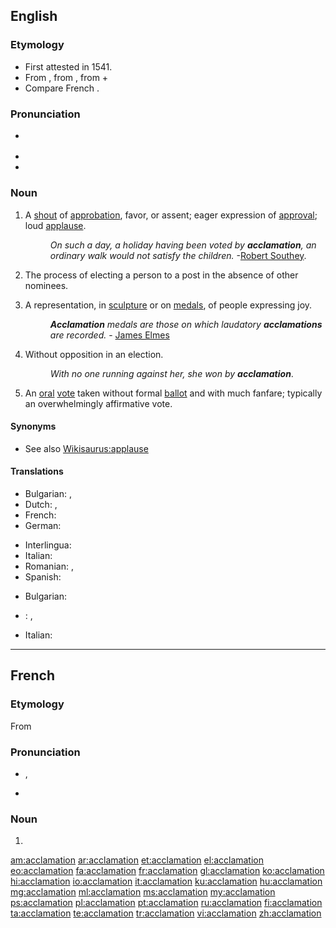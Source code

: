 ==English==

===Etymology===
* First attested in 1541.
* From {{etyl|la}} {{term|acclamatio|acclāmātiō|calling, exclamation, shout of approval|lang=la}}, from {{term|acclamo||shout approval or disapproval of, shout out at|lang=la}}, from {{term|ad||toward|lang=la}} + {{term|clamo||cry out|lang=la}}
* Compare French {{term|acclamation|lang=fr}}.

===Pronunciation===
* {{a|US}} {{IPA|/æk.lə.ˈmeɪ.ʃən/}}
* {{rhymes|eɪʃən}}
* {{homophones|lang=en|acclimation}}

===Noun===
{{en-noun}}

# A [[shout]] of [[approbation]], favor, or assent; eager expression of [[approval]]; loud [[applause]].
#: ''On such a day, a holiday having been voted by '''acclamation''', an ordinary walk would not satisfy the children.'' -[[w:Robert Southey|Robert Southey]].
# The process of electing a person to a post in the absence of other nominees.
# {{context|art}} A representation, in [[sculpture]] or on [[medals]], of people expressing joy.
#: '''''Acclamation''' medals are those on which laudatory '''acclamations''' are recorded.'' - [[w:James Elmes|James Elmes]]
# {{context|Canada|political}} Without opposition in an election.
#: ''With no one running against her, she won by '''acclamation'''''.
# {{context|political}} An [[oral]] [[vote]] taken without formal [[ballot]] and with much fanfare; typically an overwhelmingly affirmative vote.

====Synonyms====
* See also [[Wikisaurus:applause]]

====Translations====
{{trans-top|applause}}
* Bulgarian: {{t-|bg|приветстване}}, {{t+|bg|аплодисменти}}
* Dutch: {{t+|nl|gejuich}}, {{t-|nl|acclamatie}}
* French: {{t+|fr|acclamation}}
* German: {{t-|de|Zuruf}}
{{trans-mid}}
* Interlingua: {{t-|ia|acclamation}}
* Italian: {{t-|it|acclamazione|f}}
* Romanian: {{t-|ro|aclamare}}, {{t-|ro|aclamație}}
* Spanish: {{t-|es|aclamación}}
{{trans-bottom}}

{{trans-top|election of a standby}}
* Bulgarian: {{t+|bg|провъзгласяване}}
* {{ttbc|nl}}: {{t|nl|zonder hoofdelijke stemming}}, {{t|nl|met algemene instemming}} <!-- link as t-SOP if non-idiomatic; put marked word in |alt=; see [[User:Kephir/gadgets/xte#Translation_fixing]] -->
{{trans-mid}}
* Italian: {{t-|it|acclamazione|f}}
{{trans-bottom}}

{{trans-top|antique}}
{{trans-mid}}
{{trans-bottom}}

----

==French==

===Etymology===
From {{etyl|la|fr}}

===Pronunciation===
* {{IPA|/aklamasjɔ̃/|lang=fr}}, {{X-SAMPA|/aklamasjO~/}}
* {{audio|Fr-acclamation.ogg|Audio}}

===Noun===
{{fr-noun|f}}

# {{l/en|acclamation}}

[[am:acclamation]]
[[ar:acclamation]]
[[et:acclamation]]
[[el:acclamation]]
[[eo:acclamation]]
[[fa:acclamation]]
[[fr:acclamation]]
[[gl:acclamation]]
[[ko:acclamation]]
[[hi:acclamation]]
[[io:acclamation]]
[[it:acclamation]]
[[ku:acclamation]]
[[hu:acclamation]]
[[mg:acclamation]]
[[ml:acclamation]]
[[ms:acclamation]]
[[my:acclamation]]
[[ps:acclamation]]
[[pl:acclamation]]
[[pt:acclamation]]
[[ru:acclamation]]
[[fi:acclamation]]
[[ta:acclamation]]
[[te:acclamation]]
[[tr:acclamation]]
[[vi:acclamation]]
[[zh:acclamation]]